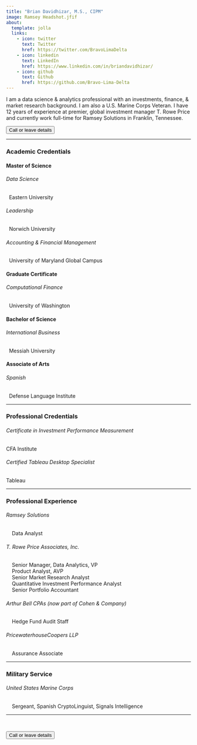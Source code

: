 ```yaml
---
title: "Brian Davidhizar, M.S., CIPM"
image: Ramsey Headshot.jfif
about:
  template: jolla
  links:
    - icon: twitter
      text: Twitter
      href: https://twitter.com/BravoLimaDelta
    - icon: linkedin
      text: LinkedIn
      href: https://www.linkedin.com/in/briandavidhizar/
    - icon: github
      text: Github
      href: https://github.com/Bravo-Lima-Delta
---
```


I am a data science & analytics professional with an investments, finance, & market research background. I am also a U.S. Marine Corps Veteran. I have 12 years of experience at premier, global investment manager T. Rowe Price and currently work full-time for Ramsey Solutions in Franklin, Tennessee.

<i class="bi bi-calendar-week-fill" ></i> <input type="button" class="btn btn-info" onclick="location.href='https://calendly.com/brian-davidhizar/30min';" value="Call or leave details">

------------------------------------------------------------------------

### Academic Credentials

#### Master of Science

###### Data Science

|   Eastern University

###### Leadership

|   Norwich University

###### Accounting & Financial Management

|   University of Maryland Global Campus

#### Graduate Certificate

###### Computational Finance

|   University of Washington

#### Bachelor of Science

###### International Business

|   Messiah University

#### Associate of Arts

###### Spanish

|   Defense Language Institute

------------------------------------------------------------------------

### Professional Credentials

###### Certificate in Investment Performance Measurement

CFA Institute

###### Certified Tableau Desktop Specialist

Tableau

------------------------------------------------------------------------

### Professional Experience

###### Ramsey Solutions

|     Data Analyst

###### T. Rowe Price Associates, Inc.

|     Senior Manager, Data Analytics, VP
|     Product Analyst, AVP
|     Senior Market Research Analyst
|     Quantitative Investment Performance Analyst
|     Senior Portfolio Accountant

###### Arthur Bell CPAs (now part of Cohen & Company)

|     Hedge Fund Audit Staff

###### PricewaterhouseCoopers LLP

|     Assurance Associate

------------------------------------------------------------------------

### Military Service

###### United States Marine Corps

|     Sergeant, Spanish CryptoLinguist, Signals Intelligence

------------------------------------------------------------------------

<br>

<i class="bi bi-calendar-week-fill" ></i> <input type="button" class="btn btn-info" onclick="location.href='https://calendly.com/brian-davidhizar/30min';" value="Call or leave details">
